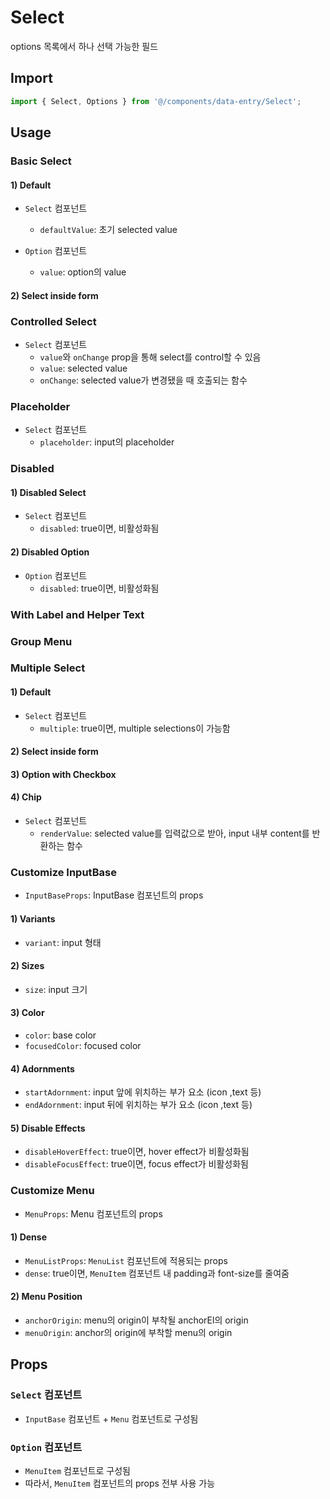 
<Meta of={SelectStories} />

# Select

options 목록에서 하나 선택 가능한 필드

## Import

```js
import { Select, Options } from '@/components/data-entry/Select';
```

## Usage

### Basic Select

#### 1) Default

- `Select` 컴포넌트

  - `defaultValue`: 초기 selected value

- `Option` 컴포넌트

  - `value`: option의 value

<Canvas of={SelectStories.BasicSelect} />

#### 2) Select inside form

<Canvas of={SelectStories.SelectInsideForm} />

### Controlled Select

- `Select` 컴포넌트
  - `value`와 `onChange` prop을 통해 select를 control할 수 있음
  - `value`: selected value
  - `onChange`: selected value가 변경됐을 때 호출되는 함수

<Canvas of={SelectStories.ControlledSelect} />

### Placeholder

- `Select` 컴포넌트
  - `placeholder`: input의 placeholder

<Canvas of={SelectStories.Placeholder} />

### Disabled

#### 1) Disabled Select

- `Select` 컴포넌트
  - `disabled`: true이면, 비활성화됨

<Canvas of={SelectStories.DisabledSelect} />

#### 2) Disabled Option

- `Option` 컴포넌트
  - `disabled`: true이면, 비활성화됨

<Canvas of={SelectStories.DisabledOption} />

### With Label and Helper Text

<Canvas of={SelectStories.WithLabelAndHelperText} />

### Group Menu

<Canvas of={SelectStories.GroupMenu} />

### Multiple Select

#### 1) Default

- `Select` 컴포넌트
  - `multiple`: true이면, multiple selections이 가능함

<Canvas of={SelectStories.DefaultMultipleSelect} />

#### 2) Select inside form

<Canvas of={SelectStories.MultipleSelectInsideForm} />

#### 3) Option with Checkbox

<Canvas of={SelectStories.OptionWithCheckbox} />

#### 4) Chip

- `Select` 컴포넌트
  - `renderValue`: selected value를 입력값으로 받아, input 내부 content를 반환하는 함수

<Canvas of={SelectStories.ChipValue} />

### Customize InputBase

- `InputBaseProps`: InputBase 컴포넌트의 props

#### 1) Variants

- `variant`: input 형태

<Canvas of={SelectStories.Variants} />

#### 2) Sizes

- `size`: input 크기

<Canvas of={SelectStories.Sizes} />

#### 3) Color

- `color`: base color
- `focusedColor`: focused color

<Canvas of={SelectStories.Color} />

#### 4) Adornments

- `startAdornment`: input 앞에 위치하는 부가 요소 (icon ,text 등)
- `endAdornment`: input 뒤에 위치하는 부가 요소 (icon ,text 등)

<Canvas of={SelectStories.Adornments} />

#### 5) Disable Effects

- `disableHoverEffect`: true이면, hover effect가 비활성화됨
- `disableFocusEffect`: true이면, focus effect가 비활성화됨

<Canvas of={SelectStories.DisableEffects} />

### Customize Menu

- `MenuProps`: Menu 컴포넌트의 props

#### 1) Dense

- `MenuListProps`: `MenuList` 컴포넌트에 적용되는 props
- `dense`: true이면, `MenuItem` 컴포넌트 내 padding과 font-size를 줄여줌

<Canvas of={SelectStories.Dense} />

#### 2) Menu Position

- `anchorOrigin`: menu의 origin이 부착될 anchorEl의 origin
- `menuOrigin`: anchor의 origin에 부착할 menu의 origin

<Canvas of={SelectStories.MenuPosition} />

## Props

### `Select` 컴포넌트

- `InputBase` 컴포넌트 + `Menu` 컴포넌트로 구성됨

<ArgTypes of={SelectStories} sort="alpha" />

### `Option` 컴포넌트

- `MenuItem` 컴포넌트로 구성됨
- 따라서, `MenuItem` 컴포넌트의 props 전부 사용 가능

<ArgTypes of={OptionStories} sort="alpha" />
